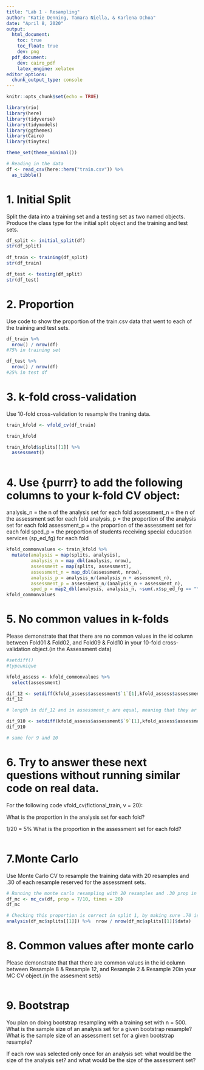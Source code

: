 ```yaml
---
title: "Lab 1 - Resampling"
author: "Katie Denning, Tamara Niella, & Karlena Ochoa"
date: "April 8, 2020"
output: 
  html_document:
    toc: true
    toc_float: true
    dev: png
  pdf_document:
    dev: cairo_pdf
    latex_engine: xelatex
editor_options: 
  chunk_output_type: console
---
```


```r
knitr::opts_chunk$set(echo = TRUE)

library(rio)
library(here)
library(tidyverse)
library(tidymodels)
library(ggthemes)
library(Cairo)
library(tinytex)

theme_set(theme_minimal())

# Reading in the data
df <- read_csv(here::here("train.csv")) %>% 
  as_tibble()
```

# 1. Initial Split

Split the data into a training set and a testing set as two named objects. 
Produce the class type for the initial split object and the training and test sets.

```r

df_split <- initial_split(df)
str(df_split)
  
df_train <- training(df_split)
str(df_train)

df_test <- testing(df_split)
str(df_test)

```

# 2. Proportion

Use code to show the proportion of the train.csv data that went to each of the training and test sets.

```r
df_train %>%
  nrow() / nrow(df)
#75% in training set

df_test %>%
  nrow() / nrow(df)
#25% in test df 
```

# 3. k-fold cross-validation

Use 10-fold cross-validation to resample the traning data.

```r

train_kfold <- vfold_cv(df_train)

train_kfold

train_kfold$splits[[1]] %>%
  assessment()



```

# 4. Use {purrr} to add the following columns to your k-fold CV object:
analysis_n = the n of the analysis set for each fold
assessment_n = the n of the assessment set for each fold
analysis_p = the proportion of the analysis set for each fold
assessment_p = the proportion of the assessment set for each fold
sped_p = the proportion of students receiving special education services (sp_ed_fg) for each fold

```r
kfold_commonvalues <- train_kfold %>%
  mutate(analysis = map(splits, analysis), 
         analysis_n = map_dbl(analysis, nrow), 
         assessment = map(splits, assessment),
         assessment_n = map_dbl(assessment, nrow),
         analysis_p = analysis_n/(analysis_n + assessment_n),
         assessment_p = assessment_n/(analysis_n + assessment_n),
         sped_p = map2_dbl(analysis, analysis_n, ~sum(.x$sp_ed_fg == "Y", na.rm = TRUE)/.y))
kfold_commonvalues
```

# 5. No common values in k-folds

Please demonstrate that that there are no common values in the id column between Fold01 & Fold02, and Fold09 & Fold10 in your 10-fold cross-validation object.(in the Assessment data)

```r
#setdiff()
#typeunique

kfold_assess <- kfold_commonvalues %>% 
  select(assessment)

dif_12 <- setdiff(kfold_assess$assessment$`1`[1],kfold_assess$assessment$`2`[1])
dif_12

# length in dif_12 and in assessment_n are equal, meaning that they ar eall different 

dif_910 <- setdiff(kfold_assess$assessment$`9`[1],kfold_assess$assessment$`10`[1])
dif_910

# same for 9 and 10 
```

# 6. Try to answer these next questions without running similar code on real data.

For the following code vfold_cv(fictional_train, v = 20):

What is the proportion in the analysis set for each fold?

1/20 = 5%
What is the proportion in the assessment set for each fold?


```r

```

# 7.Monte Carlo

Use Monte Carlo CV to resample the training data with 20 resamples and .30 of each resample reserved for the assessment sets.

```r
# Running the monte carlo resampling with 20 resamples and .30 prop in assessment/.70 in analysis
df_mc <- mc_cv(df, prop = 7/10, times = 20)
df_mc

# Checking this proportion is correct in split 1, by making sure .70 is in analysis and therefore .30 would be in assessment
analysis(df_mc$splits[[1]]) %>%  nrow / nrow(df_mc$splits[[1]]$data)
```

# 8. Common values after monte carlo
Please demonstrate that that there are common values in the id column between Resample 8 & Resample 12, and Resample 2 & Resample 20in your MC CV object.(in the assesment sets)

```r

```

# 9. Bootstrap

You plan on doing bootstrap resampling with a training set with n = 500.
What is the sample size of an analysis set for a given bootstrap resample?
What is the sample size of an assessment set for a given bootstrap resample?

If each row was selected only once for an analysis set:
what would be the size of the analysis set?
and what would be the size of the assessment set?